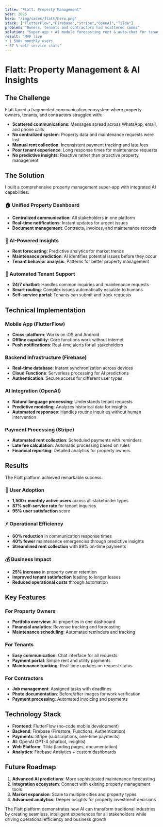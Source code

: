 ```yaml
---
title: "Flatt: Property Management"
year: 2025
hero: "/img/cases/flatt/hero.png"
stack: ["FlutterFlow","Firebase","Stripe","OpenAI","Tilda"]
problem: "Owners, tenants and contractors had scattered comms"
solution: "Super-app + AI module forecasting rent & auto-chat for tenants"
result: "MVP live 
• 1 500+ monthly users 
• 87 % self-service chats"
---
```


# Flatt: Property Management & AI Insights

## The Challenge

Flatt faced a fragmented communication ecosystem where property owners, tenants, and contractors struggled with:

- **Scattered communications**: Messages spread across WhatsApp, email, and phone calls
- **No centralized system**: Property data and maintenance requests were lost
- **Manual rent collection**: Inconsistent payment tracking and late fees
- **Poor tenant experience**: Long response times for maintenance requests
- **No predictive insights**: Reactive rather than proactive property management

## The Solution

I built a comprehensive property management super-app with integrated AI capabilities:

### 🏠 Unified Property Dashboard
- **Centralized communication**: All stakeholders in one platform
- **Real-time notifications**: Instant updates for urgent issues
- **Document management**: Contracts, invoices, and maintenance records

### 🤖 AI-Powered Insights
- **Rent forecasting**: Predictive analytics for market trends
- **Maintenance prediction**: AI identifies potential issues before they occur
- **Tenant behavior analysis**: Patterns for better property management

### 💬 Automated Tenant Support
- **24/7 chatbot**: Handles common inquiries and maintenance requests
- **Smart routing**: Complex issues automatically escalate to humans
- **Self-service portal**: Tenants can submit and track requests

## Technical Implementation

### Mobile App (FlutterFlow)
- **Cross-platform**: Works on iOS and Android
- **Offline capability**: Core functions work without internet
- **Push notifications**: Real-time alerts for all stakeholders

### Backend Infrastructure (Firebase)
- **Real-time database**: Instant synchronization across devices
- **Cloud Functions**: Serverless processing for AI predictions
- **Authentication**: Secure access for different user types

### AI Integration (OpenAI)
- **Natural language processing**: Understands tenant requests
- **Predictive modeling**: Analyzes historical data for insights
- **Automated responses**: Handles routine inquiries without human intervention

### Payment Processing (Stripe)
- **Automated rent collection**: Scheduled payments with reminders
- **Late fee calculation**: Automatic processing based on rules
- **Financial reporting**: Detailed analytics for property owners

## Results

The Flatt platform achieved remarkable success:

### 📱 User Adoption
- **1,500+ monthly active users** across all stakeholder types
- **87% self-service rate** for tenant inquiries
- **95% user satisfaction** score

### ⚡ Operational Efficiency
- **60% reduction** in communication response times
- **40% fewer** maintenance emergencies through predictive insights
- **Streamlined rent collection** with 99% on-time payments

### 💰 Business Impact
- **25% increase** in property owner retention
- **Improved tenant satisfaction** leading to longer leases
- **Reduced operational costs** through automation

## Key Features

### For Property Owners
- **Portfolio overview**: All properties in one dashboard
- **Financial analytics**: Revenue tracking and forecasting
- **Maintenance scheduling**: Automated reminders and tracking

### For Tenants
- **Easy communication**: Chat interface for all requests
- **Payment portal**: Simple rent and utility payments
- **Maintenance tracking**: Real-time updates on request status

### For Contractors
- **Job management**: Assigned tasks with deadlines
- **Photo documentation**: Before/after images for work verification
- **Payment processing**: Automated invoicing and payments

## Technology Stack

- **Frontend**: FlutterFlow (no-code mobile development)
- **Backend**: Firebase (Firestore, Functions, Authentication)
- **Payments**: Stripe (subscriptions, one-time payments)
- **AI**: OpenAI GPT-4 (chatbot, insights)
- **Web Platform**: Tilda (landing pages, documentation)
- **Analytics**: Firebase Analytics + custom dashboards

## Future Roadmap

1. **Advanced AI predictions**: More sophisticated maintenance forecasting
2. **Integration ecosystem**: Connect with existing property management tools
3. **Market expansion**: Scale to multiple cities and property types
4. **Advanced analytics**: Deeper insights for property investment decisions

The Flatt platform demonstrates how AI can transform traditional industries by creating seamless, intelligent experiences for all stakeholders while driving operational efficiency and business growth 